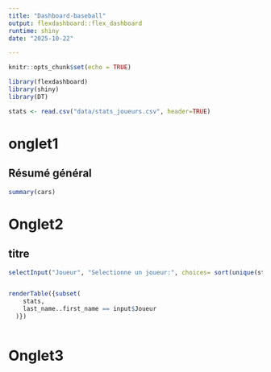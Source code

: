 ```yaml
---
title: "Dashboard-baseball"
output: flexdashboard::flex_dashboard
runtime: shiny
date: "2025-10-22"

---
```




```r
knitr::opts_chunk$set(echo = TRUE)

library(flexdashboard)
library(shiny)
library(DT)

stats <- read.csv("data/stats_joueurs.csv", header=TRUE)
```

# onglet1

## Résumé général

```r


summary(cars)
```

# Onglet2

## titre

```r
selectInput("Joueur", "Selectionne un joueur:", choices= sort(unique(stats$last_name..first_name)))


renderTable({subset(
    stats,
    last_name..first_name == input$Joueur
  )})



```

# Onglet3
